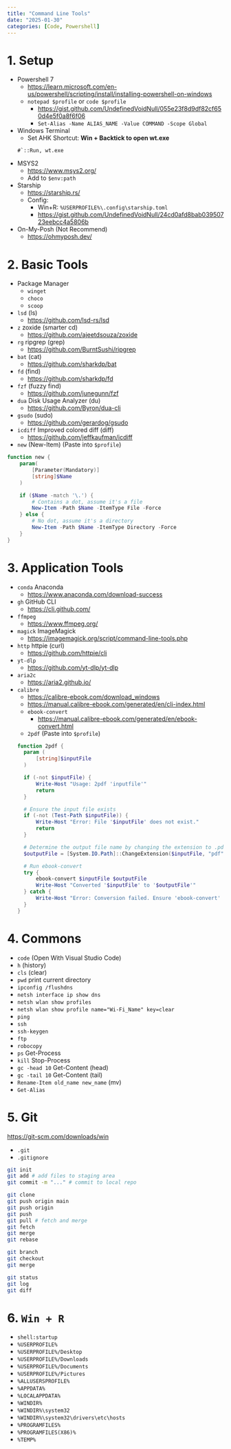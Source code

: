 ```yaml
---
title: "Command Line Tools"
date: "2025-01-30"
categories: [Code, Powershell]
---
```


# 1. Setup
- Powershell 7
  - <https://learn.microsoft.com/en-us/powershell/scripting/install/installing-powershell-on-windows>
  - `notepad $profile` or `code $profile`
    - <https://gist.github.com/UndefinedVoidNull/055e23f8d9df82cf650d4e5f0a8f6f06>
    - `Set-Alias -Name ALIAS_NAME -Value COMMAND -Scope Global`
- Windows Terminal
  - Set AHK Shortcut: **Win + Backtick  to open wt.exe**
  
  ```ahk
  #`::Run, wt.exe
  ```
- MSYS2
  - <https://www.msys2.org/>
  - Add to `$env:path`
- Starship
  - <https://starship.rs/>
  - Config: 
    - Win+R: `%USERPROFILE%\.config\starship.toml`
    - <https://gist.github.com/UndefinedVoidNull/24cd0afd8bab03950723eebcc4a5806b>
- On-My-Posh (Not Recommend)
  - <https://ohmyposh.dev/>

# 2. Basic Tools
- Package Manager
  - `winget`
  - `choco`
  - `scoop` 
- `lsd` (ls)
  - <https://github.com/lsd-rs/lsd>
- `z` zoxide  (smarter cd)
  - <https://github.com/ajeetdsouza/zoxide>
- `rg` ripgrep (grep)
  - <https://github.com/BurntSushi/ripgrep>
- `bat` (cat)
  - <https://github.com/sharkdp/bat>
- `fd` (find)
  - <https://github.com/sharkdp/fd>
- `fzf` (fuzzy find)
  - <https://github.com/junegunn/fzf>
- `dua` Disk Usage Analyzer (du) 
  - <https://github.com/Byron/dua-cli>
- `gsudo` (sudo)
  - <https://github.com/gerardog/gsudo>
- `icdiff` Improved colored diff (diff)
  - <https://github.com/jeffkaufman/icdiff>
- `new` (New-Item) (Paste into `$profile`)
```ps1
function new {
    param(
        [Parameter(Mandatory)]
        [string]$Name
    )

    if ($Name -match '\.') {
        # Contains a dot, assume it's a file
        New-Item -Path $Name -ItemType File -Force
    } else {
        # No dot, assume it's a directory
        New-Item -Path $Name -ItemType Directory -Force
    }
}
```

# 3. Application Tools
- `conda` Anaconda
  - <https://www.anaconda.com/download-success>
- `gh` GitHub CLI
  - <https://cli.github.com/>
- `ffmpeg`
  - <https://www.ffmpeg.org/>
- `magick` ImageMagick
  - <https://imagemagick.org/script/command-line-tools.php>
- `http` httpie (curl)
  - <https://github.com/httpie/cli>
- `yt-dlp`
  - <https://github.com/yt-dlp/yt-dlp>
- `aria2c`
  - <https://aria2.github.io/>
- `calibre`
  - <https://calibre-ebook.com/download_windows>
  - <https://manual.calibre-ebook.com/generated/en/cli-index.html>
  - `ebook-convert`
    - <https://manual.calibre-ebook.com/generated/en/ebook-convert.html>
  - `2pdf` (Paste into `$profile`)
```ps1
function 2pdf {
    param (
        [string]$inputFile
    )

    if (-not $inputFile) {
        Write-Host "Usage: 2pdf 'inputfile'"
        return
    }

    # Ensure the input file exists
    if (-not (Test-Path $inputFile)) {
        Write-Host "Error: File '$inputFile' does not exist."
        return
    }

    # Determine the output file name by changing the extension to .pdf
    $outputFile = [System.IO.Path]::ChangeExtension($inputFile, "pdf")

    # Run ebook-convert
    try {
        ebook-convert $inputFile $outputFile
        Write-Host "Converted '$inputFile' to '$outputFile'"
    } catch {
        Write-Host "Error: Conversion failed. Ensure 'ebook-convert' is installed and supports the input file format."
    }
}
```


# 4. Commons
- `code` (Open With Visual Studio Code)
- `h` (history)
- `cls` (clear)
- `pwd` print current directory
- `ipconfig /flushdns`
- `netsh interface ip show dns`
- `netsh wlan show profiles`
- `netsh wlan show profile name="Wi-Fi_Name" key=clear`
- `ping`
- `ssh`
- `ssh-keygen`
- `ftp`
- `robocopy`
- `ps` Get-Process
- `kill` Stop-Process
- `gc -head 10` Get-Content (head)
- `gc -tail 10` Get-Content (tail)
- `Rename-Item old_name new_name` (mv)
- `Get-Alias`


# 5. Git
<https://git-scm.com/downloads/win>

- `.git`
- `.gitignore`

```bash
git init
git add # add files to staging area
git commit -m "..." # commit to local repo

git clone
git push origin main
git push origin
git push
git pull # fetch and merge
git fetch
git merge
git rebase

git branch
git checkout
git merge

git status
git log
git diff
```

# 6. `Win + R` 
- `shell:startup`
- `%USERPROFILE%`
- `%USERPROFILE%/Desktop`
- `%USERPROFILE%/Downloads`
- `%USERPROFILE%/Documents`
- `%USERPROFILE%/Pictures`
- `%ALLUSERSPROFILE%`
- `%APPDATA%`
- `%LOCALAPPDATA%`
- `%WINDIR%`
- `%WINDIR%\system32`
- `%WINDIR%\system32\drivers\etc\hosts`
- `%PROGRAMFILES%`
- `%PROGRAMFILES(X86)%`
- `%TEMP%`